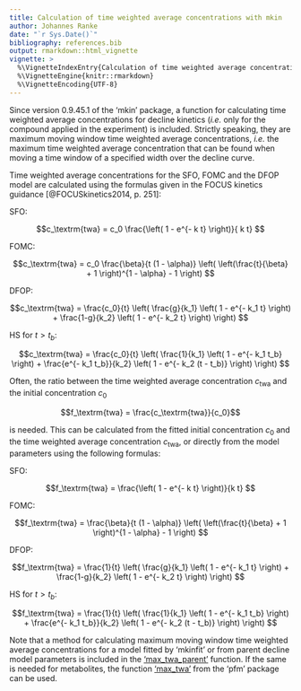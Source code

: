 ```yaml
---
title: Calculation of time weighted average concentrations with mkin
author: Johannes Ranke
date: "`r Sys.Date()`"
bibliography: references.bib
output: rmarkdown::html_vignette
vignette: >
  %\VignetteIndexEntry{Calculation of time weighted average concentrations with mkin}
  %\VignetteEngine{knitr::rmarkdown}
  %\VignetteEncoding{UTF-8}
---
```


Since version 0.9.45.1 of the 'mkin' package, a function for calculating
time weighted average concentrations for decline kinetics (*i.e.* only
for the compound applied in the experiment) is included. Strictly
speaking, they are maximum moving window time weighted average concentrations,
*i.e.* the maximum time weighted average concentration that can be found
when moving a time window of a specified width over the decline curve.

Time weighted average concentrations for the SFO, FOMC and the DFOP model are
calculated using the formulas given in the FOCUS kinetics guidance
[@FOCUSkinetics2014, p. 251]:

SFO:

$$c_\textrm{twa} = c_0 \frac{\left( 1 - e^{- k t} \right)}{ k t} $$

FOMC:

$$c_\textrm{twa} = c_0 \frac{\beta}{t (1 - \alpha)}
                   \left( \left(\frac{t}{\beta} + 1 \right)^{1 - \alpha} - 1 \right) $$

DFOP:

$$c_\textrm{twa} = \frac{c_0}{t} \left(
  \frac{g}{k_1} \left( 1 - e^{- k_1 t} \right) +
  \frac{1-g}{k_2} \left( 1 - e^{- k_2 t} \right)  \right) $$

HS for $t > t_b$:

$$c_\textrm{twa} = \frac{c_0}{t} \left(
  \frac{1}{k_1} \left( 1 - e^{- k_1 t_b} \right) +
  \frac{e^{- k_1 t_b}}{k_2} \left( 1 - e^{- k_2 (t - t_b)} \right)  \right) $$

Often, the ratio between the time weighted average concentration $c_\textrm{twa}$
and the initial concentration $c_0$

$$f_\textrm{twa} = \frac{c_\textrm{twa}}{c_0}$$

is needed. This can be calculated from the fitted initial concentration $c_0$ and
the time weighted average concentration $c_\textrm{twa}$, or directly from
the model parameters using the following formulas:

SFO:

$$f_\textrm{twa} = \frac{\left( 1 - e^{- k t} \right)}{k t} $$

FOMC:

$$f_\textrm{twa} = \frac{\beta}{t (1 - \alpha)}
                   \left( \left(\frac{t}{\beta} + 1 \right)^{1 - \alpha} - 1 \right) $$

DFOP:

$$f_\textrm{twa} = \frac{1}{t} \left(
  \frac{g}{k_1} \left( 1 - e^{- k_1 t} \right) +
  \frac{1-g}{k_2} \left( 1 - e^{- k_2 t} \right)  \right) $$

HS for $t > t_b$:

$$f_\textrm{twa} = \frac{1}{t} \left(
  \frac{1}{k_1} \left( 1 - e^{- k_1 t_b} \right) +
  \frac{e^{- k_1 t_b}}{k_2} \left( 1 - e^{- k_2 (t - t_b)} \right)  \right) $$

Note that a method for calculating maximum moving window time weighted average
concentrations for a model fitted by 'mkinfit' or from parent decline model
parameters is included in the
['max_twa_parent'](https://pkgdown.jrwb.de/mkin/reference/max_twa_parent.html)
function.
If the same is needed for metabolites, the function 
['max_twa'](https://pkgdown.jrwb.de/pfm/reference/max_twa.html) from the 'pfm' package can be used.
